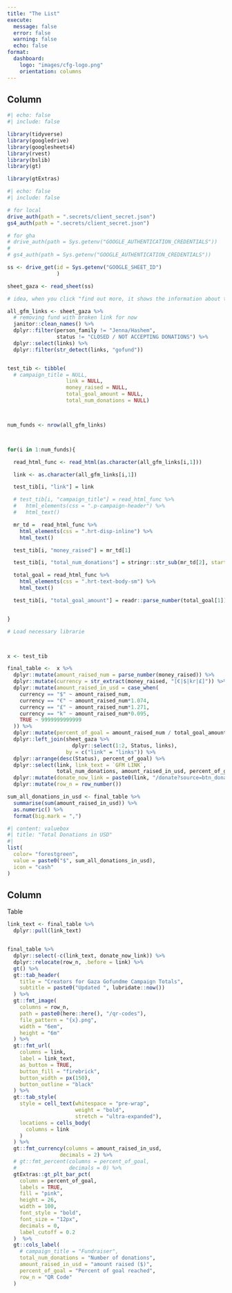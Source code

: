 ```yaml
---
title: "The List"
execute:
  message: false
  error: false
  warning: false
  echo: false
format:
  dashboard:
    logo: "images/cfg-logo.png"
    orientation: columns
---
```



## Column 



```r
#| echo: false
#| include: false

library(tidyverse)
library(googledrive)
library(googlesheets4)
library(rvest)
library(bslib)
library(gt)

library(gtExtras)


```

```r

#| echo: false
#| include: false

# for local
drive_auth(path = ".secrets/client_secret.json")
gs4_auth(path = ".secrets/client_secret.json")

# for gha
# drive_auth(path = Sys.getenv("GOOGLE_AUTHENTICATION_CREDENTIALS"))
# 
# gs4_auth(path = Sys.getenv("GOOGLE_AUTHENTICATION_CREDENTIALS"))

ss <- drive_get(id = Sys.getenv("GOOGLE_SHEET_ID") 
                )

sheet_gaza <- read_sheet(ss)

# idea, when you click "find out more, it shows the information about the family on the right side of the dashboar

```

```r


all_gfm_links <- sheet_gaza %>% 
  # removing fund with broken link for now
  janitor::clean_names() %>% 
  dplyr::filter(person_family != "Jenna/Hashem",
                status != "CLOSED / NOT ACCEPTING DONATIONS") %>%   
  dplyr::select(links) %>% 
  dplyr::filter(str_detect(links, "gofund"))


test_tib <- tibble(
  # campaign_title = NULL,
                   link = NULL,
                   money_raised = NULL,
                   total_goal_amount = NULL,
                   total_num_donations = NULL)



num_funds <- nrow(all_gfm_links)



for(i in 1:num_funds){

  read_html_func <- read_html(as.character(all_gfm_links[i,1]))

  link <- as.character(all_gfm_links[i,1])

  test_tib[i, "link"] = link

  # test_tib[i, "campaign_title"] = read_html_func %>%
  #   html_elements(css = ".p-campaign-header") %>%
  #   html_text()

  mr_td =  read_html_func %>%
    html_elements(css = ".hrt-disp-inline") %>%
    html_text()

  test_tib[i, "money_raised"] = mr_td[1]

  test_tib[i, "total_num_donations"] = stringr::str_sub(mr_td[2], start = 2L, end = -2L)

  total_goal = read_html_func %>%
    html_elements(css = ".hrt-text-body-sm") %>%
    html_text()

  test_tib[i, "total_goal_amount"] = readr::parse_number(total_goal[1])


}

```

```r

# Load necessary librarie




```


```r


x <- test_tib

final_table <-  x %>% 
  dplyr::mutate(amount_raised_num = parse_number(money_raised)) %>% 
  dplyr::mutate(currency = str_extract(money_raised, "[€|$|kr|£]")) %>% 
  dplyr::mutate(amount_raised_in_usd = case_when(
    currency == "$" ~ amount_raised_num,
    currency == "€" ~ amount_raised_num*1.074,
    currency == "£" ~ amount_raised_num*1.271,
    currency == "k" ~ amount_raised_num*0.095,
    TRUE ~ 9999999999999
  )) %>% 
  dplyr::mutate(percent_of_goal = amount_raised_num / total_goal_amount) %>% 
  dplyr::left_join(sheet_gaza %>% 
                     dplyr::select(1:2, Status, links),
                   by = c("link" = "links")) %>% 
  dplyr::arrange(desc(Status), percent_of_goal) %>%  
  dplyr::select(link, link_text = `GFM LINK`,
                total_num_donations, amount_raised_in_usd, percent_of_goal) %>% 
  dplyr::mutate(donate_now_link = paste0(link, "/donate?source=btn_donate")) %>% 
  dplyr::mutate(row_n = row_number())

sum_all_donations_in_usd <- final_table %>%
  summarise(sum(amount_raised_in_usd)) %>%
  as.numeric() %>%
  format(big.mark = ",")

```


```r
#| content: valuebox
#| title: "Total Donations in USD"
#| 
list(
  color= "forestgreen",
  value = paste0("$", sum_all_donations_in_usd),
  icon = "cash"
)
```



## Column 

Table

```r


link_text <- final_table %>% 
  dplyr::pull(link_text)


final_table %>% 
  dplyr::select(-c(link_text, donate_now_link)) %>% 
  dplyr::relocate(row_n, .before = link) %>% 
  gt() %>% 
  gt::tab_header(
    title = "Creators for Gaza Gofundme Campaign Totals",
    subtitle = paste0("Updated ", lubridate::now())
  ) %>% 
  gt::fmt_image(
    columns = row_n,
    path = paste0(here::here(), "/qr-codes"),
    file_pattern = "{x}.png",
    width = "6em",
    height = "6m"
  ) %>% 
  gt::fmt_url(
    columns = link, 
    label = link_text,
    as_button = TRUE,
    button_fill = "firebrick",
    button_width = px(150),
    button_outline = "black"
  ) %>% 
  gt::tab_style(
    style = cell_text(whitespace = "pre-wrap",
                      weight = "bold",
                      stretch = "ultra-expanded"),
    locations = cells_body(
      columns = link
    )
  ) %>% 
  gt::fmt_currency(columns = amount_raised_in_usd,
                 decimals = 2) %>% 
  # gt::fmt_percent(columns = percent_of_goal,
  #                 decimals = 0) %>%
  gtExtras::gt_plt_bar_pct(
    column = percent_of_goal,
    labels = TRUE,
    fill = "pink",
    height = 26,
    width = 100,
    font_style = "bold",
    font_size = "12px",
    decimals = 0,
    label_cutoff = 0.2
  )  %>% 
  gt::cols_label(
    # campaign_title = "Fundraiser",
    total_num_donations = "Number of donations",
    amount_raised_in_usd = "amount raised ($)",
    percent_of_goal = "Percent of goal reached",
    row_n = "QR Code"
  )


```



